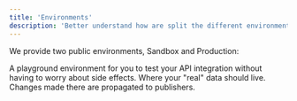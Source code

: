 ```yaml
---
title: 'Environments'
description: 'Better understand how are split the different environments on Partoo API'
---
```


We provide two public environments, Sandbox and Production:

<CardGroup cols={2}>
  <Card
    title="Sandbox"
    icon="gear"
  >
    A playground environment for you to test your API integration without having to worry about side effects.
  </Card>
  <Card
    title="Production"
    icon="circle-play"
  >
    Where your "real" data should live. Changes made there are propagated to publishers.
  </Card>
</CardGroup>

